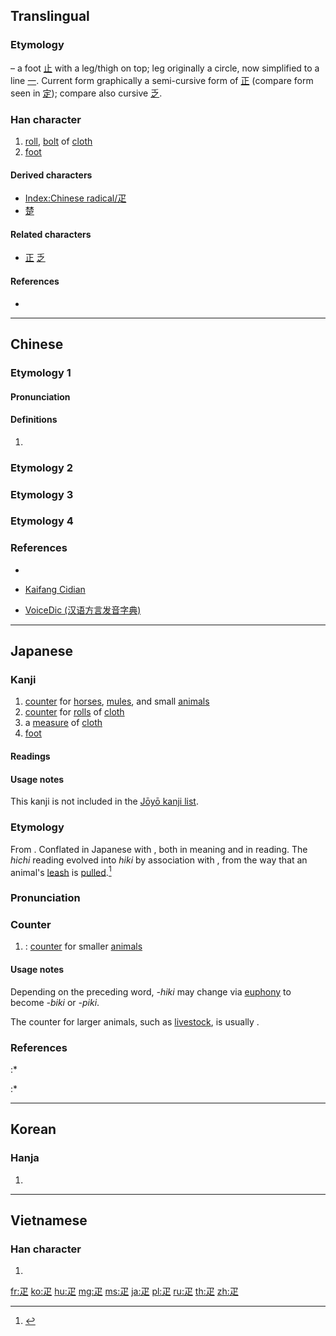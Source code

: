{{also|匹|正|辵}}
==Translingual==
{{stroke order|type=animate}}
{{stroke order|type=alternative}}

===Etymology===
{{Han etyl}}
{{liushu|p}} – a foot [[止]] with a leg/thigh on top; leg originally a circle, now simplified to a line [[一]]. Current form graphically a semi-cursive form of [[正]] (compare form seen in [[定]]); compare also cursive [[乏]].

===Han character===
{{Han char|rn=103|rad=疋|as=00|sn=5|four=17801|canj=NYO|ids=⿱乛龰}}

# [[roll]], [[bolt]] of [[cloth]]
# [[foot]]

====Derived characters====
* [[Index:Chinese radical/疋]]
* [[楚]]

====Related characters====
* [[正]] [[乏]]

====References====
* {{Han ref|kx=0767.160|dkj=21994|dj=1177.180|hdz=42749.010|uh=758B|ud=30091|bh=A5D4|bd=42452}}

----

==Chinese==

===Etymology 1===
{{zh-forms}}

====Pronunciation====
{{zh-pron
|m=shū
|c=so1
|h=pfs=
|mn=su
|w=
|mc=y
|oc=y
|ma=|ma2=
|cat=
}}

====Definitions====
{{zh-hanzi}}

# {{rfdef|lang=zh}}

===Etymology 2===
{{zh-see|雅|v}}

===Etymology 3===
{{zh-see|匹|v}}

===Etymology 4===
{{zh-see|正|v}}

===References===
* {{R:twedu|A02657}}
* {{qualifier|Min Nan}} [http://kaifangcidian.com/han/minnan/%E7%96%8B Kaifang Cidian]
* [http://cn.voicedic.com VoiceDic (汉语方言发音字典)]

----

==Japanese==

===Kanji===
{{ja-kanji|grade=|rs=疋00}}

# [[counter]] for [[horse]]s, [[mule]]s, and small [[animal]]s
# [[counter]] for [[roll]]s of [[cloth]]
# a [[measure]] of [[cloth]]
# [[foot]] {{qualifier|rare}}

====Readings====
{{ja-readings
|goon=[[げ]] (ge), [[しょ]] (sho), [[ひち]] (hichi)
|kanon=[[が]] (ga), [[そ]] (so), [[ひつ]] (hitsu)
|kanyoon=[[ひき]] (hiki)
|kun=[[あし]] (ashi)
}}

====Usage notes====
This kanji is not included in the [[w:Jōyō_kanji|Jōyō kanji list]].

===Etymology===
{{ja-kanjitab|yomi=o|ひき}}
From {{etyl|ltc|ja|sort=ひき}} {{m|zh|疋|tr=srjo||foot; roll of cloth}}. Conflated in Japanese with {{etyl|ltc|-}} {{m|zh|匹|tr=phjit||counter for horses and mules; counter for rolls of cloth}}, both in meaning and in reading. The ''hichi'' reading evolved into ''hiki'' by association with {{m|ja|引き|tr=hiki||pulling}}, from the way that an animal's [[leash]] is [[pull]]ed.<ref name="KDJ">{{R:Kokugo Dai Jiten}}</ref>

===Pronunciation===
{{ja-pron|yomi=kanyo|ひき}}

===Counter===
{{ja-pos|ひき|counter}}

# {{alternative form of|lang=ja|sort=ひき|匹}}: [[counter]] for smaller [[animal]]s
#: {{ja-usex|猫三'''匹'''を飼っています。|ねこ さん'''びき''' を かって います。|I have three cats.}}

====Usage notes====
Depending on the preceding word, ''-hiki'' may change via [[euphony]] to become ''-biki'' or ''-piki''.

The counter for larger animals, such as [[livestock]], is usually {{m|ja|頭|tr=tō||head}}.

===References===
<references/>
:* {{R:Daijirin}}
:* {{R:Daijisen}}

----

==Korean==

===Hanja===
{{ko-hanja|hangeul=[[필]], [[소]]|eumhun=|rv=pil, so|mr=p'il, so|y=phil, so}}

# {{defn|lang=ko|sort=疋00}}

----

==Vietnamese==

===Han character===
{{vi-readings|rs=疋00| hanviet = [[sất]], [[thất]], [[sơ]]}}

# {{defn|lang=vi|sort=疋00}}

[[Category:CJKV radicals| ]]

[[fr:疋]]
[[ko:疋]]
[[hu:疋]]
[[mg:疋]]
[[ms:疋]]
[[ja:疋]]
[[pl:疋]]
[[ru:疋]]
[[th:疋]]
[[zh:疋]]